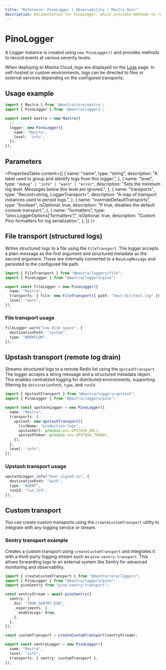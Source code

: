 ```yaml
---
title: "Reference: PinoLogger | Observability | Mastra Docs"
description: Documentation for PinoLogger, which provides methods to record events at various severity levels.
---
```


# PinoLogger

A Logger instance is created using `new PinoLogger()` and provides methods to record events at various severity levels.

When deploying to Mastra Cloud, logs are displayed on the [Logs](/docs/mastra-cloud/dashboard#logs) page. In self-hosted or custom environments, logs can be directed to files or external services depending on the configured transports.

## Usage example

```typescript title="src/mastra/index.ts" showLineNumbers copy
import { Mastra } from '@mastra/core/mastra';
import { PinoLogger } from '@mastra/loggers';

export const mastra = new Mastra({
  // ...
  logger: new PinoLogger({
    name: 'Mastra',
    level: 'info',
  }),
});
```

## Parameters

<PropertiesTable
  content={[
    {
      name: "name",
      type: "string",
      description: "A label used to group and identify logs from this logger.",
    },
     {
      name: "level",
      type: `"debug" | "info" | "warn" | "error"`,
      description: "Sets the minimum log level. Messages below this level are ignored.",
    },
    {
      name: "transports",
      type: "Record<string, LoggerTransport>",
      description: "A map of transport instances used to persist logs.",
    },
    {
      name: "overrideDefaultTransports",
      type: "boolean",
      isOptional: true,
      description: "If true, disables the default console transport.",
    },
    {
      name: "formatters",
      type: "pino.LoggerOptions['formatters']",
      isOptional: true,
      description: "Custom Pino formatters for log serialization.",
    },
  ]}
/>


## File transport (structured logs)

Writes structured logs to a file using the `FileTransport`. The logger accepts a plain message as the first argument and structured metadata as the second argument. These are internally converted to a `BaseLogMessage` and persisted to the configured file path.


```typescript title="src/mastra/loggers/file-transport.ts" showLineNumbers copy
import { FileTransport } from "@mastra/loggers/file";
import { PinoLogger } from "@mastra/loggers/pino";

export const fileLogger = new PinoLogger({
  name: "Mastra",
  transports: { file: new FileTransport({ path: "test-dir/test.log" }) },
  level: "warn",
});
```

### File transport usage

```typescript showLineNumbers copy
fileLogger.warn("Low disk space", {
  destinationPath: "system",
  type: "WORKFLOW",
});
```

## Upstash transport (remote log drain)

Streams structured logs to a remote Redis list using the `UpstashTransport`. The logger accepts a string message and a structured metadata object. This enables centralized logging for distributed environments, supporting filtering by `destinationPath`, `type`, and `runId`.

```typescript title="src/mastra/loggers/upstash-transport.ts" showLineNumbers copy
import { UpstashTransport } from "@mastra/loggers/upstash";
import { PinoLogger } from "@mastra/loggers/pino";

export const upstashLogger = new PinoLogger({
  name: "Mastra",
  transports: {
    upstash: new UpstashTransport({
      listName: "production-logs",
      upstashUrl: process.env.UPSTASH_URL!,
      upstashToken: process.env.UPSTASH_TOKEN!,
    }),
  },
  level: "info",
});
```


### Upstash transport usage

```typescript showLineNumbers copy
upstashLogger.info("User signed in", {
  destinationPath: "auth",
  type: "AGENT",
  runId: "run_123",
});
```

## Custom transport

You can create custom transports using the `createCustomTransport` utility to integrate with any logging service or stream.

### Sentry transport example

Creates a custom transport using `createCustomTransport` and integrates it with a third-party logging stream such as `pino-sentry-transport`. This allows forwarding logs to an external system like Sentry for advanced monitoring and observability.

```typescript title="src/mastra/loggers/sentry-transport.ts" showLineNumbers copy
import { createCustomTransport } from "@mastra/core/loggers";
import { PinoLogger } from "@mastra/loggers/pino";
import pinoSentry from "pino-sentry-transport";

const sentryStream = await pinoSentry({
  sentry: {
    dsn: "YOUR_SENTRY_DSN",
    _experiments: {
      enableLogs: true,
    },
  },
});

const customTransport = createCustomTransport(sentryStream);

export const sentryLogger = new PinoLogger({
  name: "Mastra",
  level: "info",
  transports: { sentry: customTransport },
});
```
